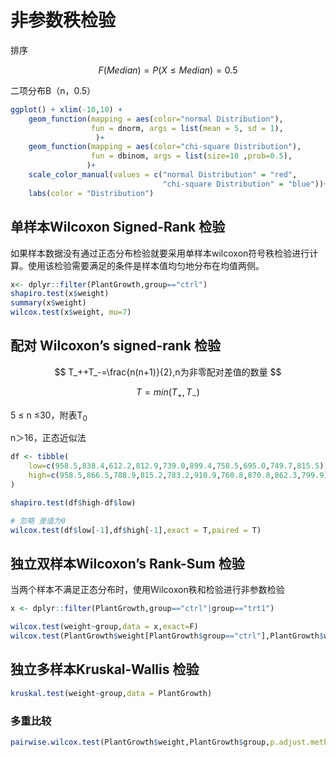 # 非参数秩检验

排序

$$
F(Median)=P(X\le Median)=0.5
$$

二项分布B（n，0.5）

```r
ggplot() + xlim(-10,10) +
    geom_function(mapping = aes(color="normal Distribution"),
                  fun = dnorm, args = list(mean = 5, sd = 1),
                   )+
    geom_function(mapping = aes(color="chi-square Distribution"),
                  fun = dbinom, args = list(size=10 ,prob=0.5), 
                 )+
    scale_color_manual(values = c("normal Distribution" = "red",
                                  "chi-square Distribution" = "blue"))+
    labs(color = "Distribution")
```

## 单样本Wilcoxon Signed-Rank 检验

如果样本数据没有通过正态分布检验就要采用单样本wilcoxon符号秩检验进行计算。使用该检验需要满足的条件是样本值均匀地分布在均值两侧。

```r
x<- dplyr::filter(PlantGrowth,group=="ctrl")
shapiro.test(x$weight)
summary(x$weight)
wilcox.test(x$weight, mu=7) 
```



## 配对 Wilcoxon's  signed-rank 检验

$$
T_++T_-=\frac{n(n+1)}{2},n为非零配对差值的数量
$$

$$
T=min{(T_+,T_-)}
$$

5 ≤ n ≤30，附表T~0~

n＞16，正态近似法

```r

df <- tibble(
    low=c(958.5,838.4,612.2,812.9,739.0,899.4,758.5,695.0,749.7,815.5),
    high=c(958.5,866.5,788.9,815.2,783.2,910.9,760.8,870.8,862.3,799.9),
)

shapiro.test(df$high-df$low)

# 忽略 差值为0
wilcox.test(df$low[-1],df$high[-1],exact = T,paired = T)
```

## 独立双样本Wilcoxon's Rank-Sum 检验

当两个样本不满足正态分布时，使用Wilcoxon秩和检验进行非参数检验

```r

x <- dplyr::filter(PlantGrowth,group=="ctrl"|group=="trt1")

wilcox.test(weight~group,data = x,exact=F)
wilcox.test(PlantGrowth$weight[PlantGrowth$group=="ctrl"],PlantGrowth$weight[PlantGrowth$group=="trt1"],exact=F)
```


## 独立多样本Kruskal-Wallis 检验

```r
kruskal.test(weight~group,data = PlantGrowth)
```

### 多重比较

```r
pairwise.wilcox.test(PlantGrowth$weight,PlantGrowth$group,p.adjust.method = "fdr",exact=F)
```
